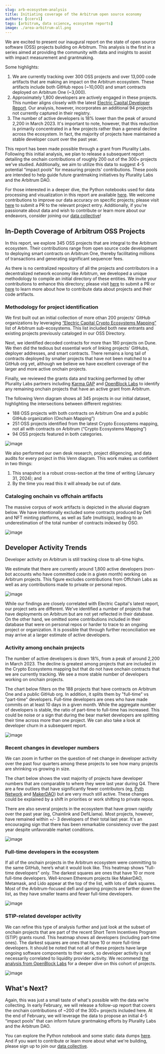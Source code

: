 ```yaml
---
slug: arb-ecosystem-analysis
title: Initiating coverage of the Arbitrum open source economy
authors: [ccerv1]
tags: [arbitrum, data science, ecosystem reports]
image: ./area-arbitrum-all.png
---
```


We are excited to present our inaugural report on the state of open source software (OSS) projects building on Arbitrum. This analysis is the first in a series aimed at providing the community with data and insights to assist with impact measurement and grantmaking.

Some highlights:

1. We are currently tracking over 300 OSS projects and over 13,000 code artifacts that are making an impact on the Arbitrum ecosystem. These artifacts include both GitHub repos (~10,000) and smart contracts deployed on Arbitrum One (~3,000).
2. Approximately 1,800 developers are actively engaged in these projects. This number aligns closely with the latest [Electric Capital Developer Report](https://www.developerreport.com/ecosystems/arbitrum). Our analysis, however, incorporates an additional 94 projects not currently captured in their registry.
3. The number of active developers is 18% lower than the peak of around 2,200 in March 2023. It's important to note, however, that this reduction is primarily concentrated in a few projects rather than a general decline across the ecosystem. In fact, the majority of projects have maintained a stable developer count over the past year.

<!-- truncate -->

This report has been made possible through a grant from Plurality Labs. Following this initial analysis, we plan to release a subsequent report detailing the onchain contributions of roughly 200 out of the 300+ projects we've studied. Additionally, we aim to utilize this data to suggest 4-5 potential “impact pools” for measuring projects' contributions. These pools are intended to help guide future grantmaking initiatives by Plurality Labs and the Arbitrum DAO.

For those interested in a deeper dive, the Python notebooks used for data processing and visualization in this report are available [here](https://github.com/opensource-observer/insights/). We welcome contributions to improve our data accuracy on specific projects; please visit [here](https://github.com/opensource-observer/oss-directory) to submit a PR to the relevant project entry. Additionally, if you're passionate about data and wish to contribute or learn more about our endeavors, consider joining our [data collective](https://www.opensource.observer/data-collective)!

## In-Depth Coverage of Arbitrum OSS Projects

In this report, we explore 345 OSS projects that are integral to the Arbitrum ecosystem. Their contributions range from open source code development to deploying smart contracts on Arbitrum One, thereby facilitating millions of transactions and generating significant sequencer fees.

As there is no centralized repository of all the projects and contributors in a decentralized network economy like Arbitrum, we developed a unique methodology to compile an initial directory of these entities. We invite your contributions to enhance this directory; please visit [here](https://github.com/opensource-observer/oss-directory) to submit a PR or [here](../../docs/projects/) to learn more about how to contribute data about projects and their code artifacts.

### Methodology for project identification

We first built out an initial collection of more othan 200 projects' GitHub organizations by leveraging [“Electric Capital Crypto Ecosystems Mapping”](https://github.com/electric-capital/crypto-ecosystems) list of Arbitrum sub-ecosystems. This list included both new entrants and existing projects previously cataloged in our OSS Directory.

Next, we identified decoded contracts for more than 180 projects on Dune. We then did the tedious but essential work of linking projects' GitHubs, deployer addresses, and smart contracts. There remains a long tail of contracts deployed by smaller projects that have not been matched to a GitHub org yet, although we believe we have excellent coverage of the larger and more active onchain projects. 

Finally, we reviewed the grants data and tracking performed by other Plurality Labs partners including [Karma GAP](https://gap.karmahq.xyz/arbitrum/) and [OpenBlock Labs](https://www.openblocklabs.com/app/arbitrum/grantees) to identify any remaining onchain projects that have an active grant from Arbitrum.

The following Venn diagram shows all 345 projects in our initial dataset, highlighting the intersections between different registries:

- 188 OSS projects with both contracts on Arbitrum One and a public GitHub organization (Onchain Mapping”)
- 251 OSS projects identified from the latest Crypto Ecosystems mapping, not all with contracts on Arbitrum (“Crypto Ecosystems Mapping”)
- 94 OSS projects featured in both categories.

![image](./venn.png)

We also performed our own desk research, project diligencing, and data audits for every project in this Venn diagram. This work makes us confident in two things:

1. This snapshot is a robust cross-section at the time of writing (January 31, 2024); and 
2. By the time you read this it will already be out of date.

### Cataloging onchain vs offchain artifacts

The massive corpus of work artifacts is depicted in the alluvial diagram below. We have intentionally excluded some contracts produced by Defi and NFT minting platforms, as well as Safe (multisigs), leading to an underestimation of the total number of contracts indexed by OSO.

![image](./coverage-sankey.png)

## Developer Activity Trends

Developer activity on Arbitrum is still tracking close to all-time highs. 

We estimate that there are currently around 1,800 active developers (non-bot accounts who have committed code in a given month) working on Arbitrum projects. This figure excludes contributions from Offchain Labs as well as any contributions made to private or personal repos.

![image](./area-arbitrum-all.png)

While our findings are closely correlated with Electric Capital's latest report, our project sets are different. We've identified a number of projects that have deployments on Arbitrum but are not yet reflected in their database. On the other hand, we omitted some contributions included in their database that were on personal repos or harder to trace to an ongoing project or organization. It is possible that through further reconciliation we may arrive at a larger estimate of active developers.

### Activity among onchain projects

The number of active developers is down 18%, from a peak of around 2,200 in March 2023. The decline is greatest among projects that are included in the Crypto Ecosystems mapping but that do not have onchain contracts that we are currently tracking. We see a more stable number of developers working on onchain projects.

The chart below filters on the 188 projects that have contracts on Arbitrum One and a public GitHub org. In addition, it splits them by "full-time" vs "part-time" developers. Full-time developers are ones who have made commits on at least 10 days in a given month. While the aggregate number of developers is stable, the ratio of part-time to full-time has increased. This could be noise or a sign that during the bear market developers are splitting their time across more than one project. We can also take a look at developer churn in a subsequent report.

![image](./area-arbitrum-onchain.png)

### Recent changes in developer numbers

We can zoom in further on the question of net change in developer activity over the past four quarters among these projects to see how many projects are shrinking vs growing in size. 

The chart below shows the vast majority of projects have developer numbers that are comparable to where they were last year during Q4. There are a few outliers that have significantly fewer contributors (eg, [Pyth Network](https://github.com/orgs/pyth-network/repositories) and [MakerDAO](https://github.com/orgs/makerdao/repositories)) but are very much still active. These changes could be explained by a shift in priorities or work shifting to private repos.

There are also several projects in the ecosystem that have grown rapidly over the past year (eg, Chainlink and DefiLlama). Most projects, however, have remained within +/- 3 developers of their total last year. It's an encouraging sign that there has been remarkable consistency over the past year despite unfavorable market conditions.

![image](./developer-delta-distribution.png)

### Full-time developers in the ecosystem

If all of the onchain projects in the Arbitrum ecosystem were committing to the same GitHub, here’s what it would look like. This heatmap shows "full-time developers" only. The darkest squares are ones that have 10 or more full-time developers. Well-known Ethereum projects like MakerDAO, Metamask, and Lido appear at the top of the list, with lots of dark squares. Most of the Arbitrum-focused defi and gaming projects are farther down the list, as they have smaller teams and fewer full-time developers.

![image](./heatmap-arb.png)

### STIP-related developer activity

We can refine this type of analysis further and just look at the subset of onchain projects that are part of the recent Short Term Incentives Program (STIP) grants round. This heatmap shows all developers (including part-time ones). The darkest squares are ones that have 10 or more full-time developers. It should be noted that not all of these projects have large ongoing software components to their work, so developer activity is not necessarily correlated to liquidity provider activity. We recommend [the analysis from OpenBlock Labs](https://www.openblocklabs.com/app/arbitrum/grantees) for a deeper dive on this cohort of projects.

![image](./heatmap-arb-stip.png)

## What's Next?

Again, this was just a small taste of what's possible with the data we’re collecting. In early February, we will release a follow-up report that covers the onchain contributions of ~200 of the 300+ projects included here. At the end of February, we will leverage the data to propose an initial 4-5 “impact pools” that can inform future grantmaking efforts by Plurality Labs and the Arbitrum DAO.

You can explore the Python notebook and some static data dumps [here](https://github.com/opensource-observer/insights/). And if you want to contribute or learn more about what we're building, please sign up to join our [data collective](https://www.opensource.observer/data-collective).